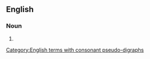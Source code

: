 ==English==

===Noun===
{{head|en|noun plural form}}

# {{plural of|penthouse|lang=en}}

[[Category:English terms with consonant pseudo-digraphs]]